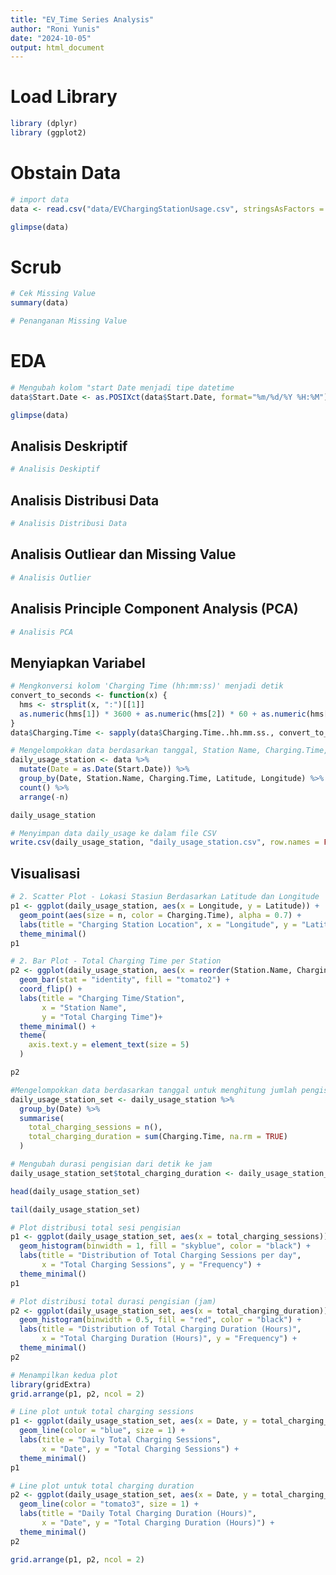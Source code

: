 ```yaml
---
title: "EV_Time Series Analysis"
author: "Roni Yunis"
date: "2024-10-05"
output: html_document
---
```


# Load Library
```r
library (dplyr)
library (ggplot2)

```

# Obstain Data
```r
# import data
data <- read.csv("data/EVChargingStationUsage.csv", stringsAsFactors = FALSE)
```

```r
glimpse(data)
```
# Scrub
```r
# Cek Missing Value
summary(data)
```

```r
# Penanganan Missing Value

```



# EDA
```r
# Mengubah kolom "start Date menjadi tipe datetime
data$Start.Date <- as.POSIXct(data$Start.Date, format="%m/%d/%Y %H:%M")

glimpse(data)
```
## Analisis Deskriptif

```r
# Analisis Deskiptif

```


## Analisis Distribusi Data

```r
# Analisis Distribusi Data

```

## Analisis Outliear dan Missing Value

```r
# Analisis Outlier


```

## Analisis Principle Component Analysis (PCA)

```r
# Analisis PCA


```


## Menyiapkan Variabel
```r
# Mengkonversi kolom 'Charging Time (hh:mm:ss)' menjadi detik
convert_to_seconds <- function(x) {
  hms <- strsplit(x, ":")[[1]]
  as.numeric(hms[1]) * 3600 + as.numeric(hms[2]) * 60 + as.numeric(hms[3])
}
data$Charging.Time <- sapply(data$Charging.Time..hh.mm.ss., convert_to_seconds)
```

```r
# Mengelompokkan data berdasarkan tanggal, Station Name, Charging.Time, Latitude, dan Longitude
daily_usage_station <- data %>% 
  mutate(Date = as.Date(Start.Date)) %>%
  group_by(Date, Station.Name, Charging.Time, Latitude, Longitude) %>%
  count() %>% 
  arrange(-n)

daily_usage_station
```
```r
# Menyimpan data daily_usage ke dalam file CSV
write.csv(daily_usage_station, "daily_usage_station.csv", row.names = FALSE)
```

## Visualisasi
```r
# 2. Scatter Plot - Lokasi Stasiun Berdasarkan Latitude dan Longitude
p1 <- ggplot(daily_usage_station, aes(x = Longitude, y = Latitude)) +
  geom_point(aes(size = n, color = Charging.Time), alpha = 0.7) +
  labs(title = "Charging Station Location", x = "Longitude", y = "Latitude", size = "Charging Session", color = "Charging Time") +
  theme_minimal()
p1
```

```r
# 2. Bar Plot - Total Charging Time per Station
p2 <- ggplot(daily_usage_station, aes(x = reorder(Station.Name, Charging.Time), y = Charging.Time)) +
  geom_bar(stat = "identity", fill = "tomato2") +
  coord_flip() +
  labs(title = "Charging Time/Station", 
       x = "Station Name", 
       y = "Total Charging Time")+
  theme_minimal() +
  theme(
    axis.text.y = element_text(size = 5)
  )

p2
```



```r
#Mengelompokkan data berdasarkan tanggal untuk menghitung jumlah pengisian dan total durasi pengisian
daily_usage_station_set <- daily_usage_station %>%
  group_by(Date) %>%
  summarise(
    total_charging_sessions = n(),
    total_charging_duration = sum(Charging.Time, na.rm = TRUE)
  )
```

```r
# Mengubah durasi pengisian dari detik ke jam
daily_usage_station_set$total_charging_duration <- daily_usage_station_set$total_charging_duration / 3600
```

```r
head(daily_usage_station_set)
```
```r
tail(daily_usage_station_set)
```


```r
# Plot distribusi total sesi pengisian
p1 <- ggplot(daily_usage_station_set, aes(x = total_charging_sessions)) +
  geom_histogram(binwidth = 1, fill = "skyblue", color = "black") +
  labs(title = "Distribution of Total Charging Sessions per day",
       x = "Total Charging Sessions", y = "Frequency") +
  theme_minimal()
p1
```

```r
# Plot distribusi total durasi pengisian (jam)
p2 <- ggplot(daily_usage_station_set, aes(x = total_charging_duration)) +
  geom_histogram(binwidth = 0.5, fill = "red", color = "black") +
  labs(title = "Distribution of Total Charging Duration (Hours)",
       x = "Total Charging Duration (Hours)", y = "Frequency") +
  theme_minimal()
p2
```

```r
# Menampilkan kedua plot
library(gridExtra)
grid.arrange(p1, p2, ncol = 2)
```

```r
# Line plot untuk total charging sessions
p1 <- ggplot(daily_usage_station_set, aes(x = Date, y = total_charging_sessions)) +
  geom_line(color = "blue", size = 1) +
  labs(title = "Daily Total Charging Sessions",
       x = "Date", y = "Total Charging Sessions") +
  theme_minimal()
p1
```

```r
# Line plot untuk total charging duration
p2 <- ggplot(daily_usage_station_set, aes(x = Date, y = total_charging_duration)) +
  geom_line(color = "tomato3", size = 1) +
  labs(title = "Daily Total Charging Duration (Hours)",
       x = "Date", y = "Total Charging Duration (Hours)") +
  theme_minimal()
p2
```

```r
grid.arrange(p1, p2, ncol = 2)
```

